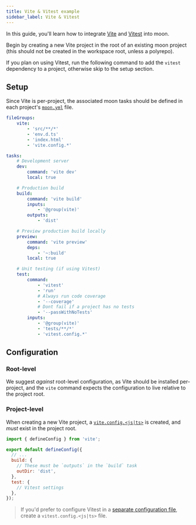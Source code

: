 ```yaml
---
title: Vite & Vitest example
sidebar_label: Vite & Vitest
---
```



In this guide, you'll learn how to integrate [Vite](https://vitejs.dev/) and
[Vitest](https://vitest.dev/) into moon.

Begin by creating a new Vite project in the root of an existing moon project (this should not be
created in the workspace root, unless a polyrepo).

<CreateDepTabs dep="vite" />

If you plan on using Vitest, run the following command to add the `vitest` dependency to a project,
otherwise skip to the setup section.

<AddDepsTabs dep="vitest" package="<project>" dev />

## Setup

Since Vite is per-project, the associated moon tasks should be defined in each project's
[`moon.yml`](../../config/project) file.

```yaml title="<project>/moon.yml"
fileGroups:
	vite:
		- 'src/**/*'
		- 'env.d.ts'
		- 'index.html'
		- 'vite.config.*'

tasks:
	# Development server
	dev:
		command: 'vite dev'
		local: true

	# Production build
	build:
		command: 'vite build'
		inputs:
			- '@group(vite)'
		outputs:
			- 'dist'

	# Preview production build locally
	preview:
		command: 'vite preview'
		deps:
			- '~:build'
		local: true

	# Unit testing (if using Vitest)
	test:
		command:
			- 'vitest'
			- 'run'
			# Always run code coverage
			- '--coverage'
			# Dont fail if a project has no tests
			- '--passWithNoTests'
		inputs:
			- '@group(vite)'
			- 'tests/**/*'
			- 'vitest.config.*'
```

## Configuration

### Root-level

We suggest _against_ root-level configuration, as Vite should be installed per-project, and the
`vite` command expects the configuration to live relative to the project root.

### Project-level

When creating a new Vite project, a [`vite.config.<js|ts>`](https://vitejs.dev/config) is created,
and _must_ exist in the project root.

```js title="<project>/vite.config.js"
import { defineConfig } from 'vite';

export default defineConfig({
  // ...
  build: {
    // These must be `outputs` in the `build` task
    outDir: 'dist',
  },
  test: {
    // Vitest settings
  },
});
```

> If you'd prefer to configure Vitest in a
> [separate configuration file](https://vitest.dev/guide/#configuring-vitest), create a
> `vitest.config.<js|ts>` file.
